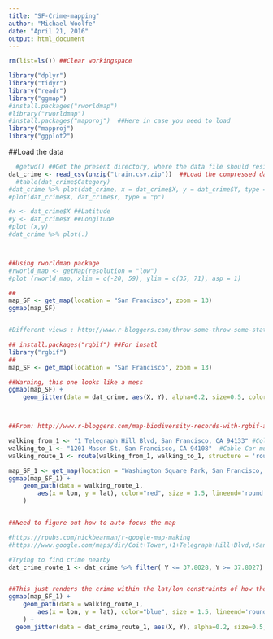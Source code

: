 ```yaml
---
title: "SF-Crime-mapping"
author: "Michael Woolfe"
date: "April 21, 2016"
output: html_document
---
```


```r
rm(list=ls()) ##Clear workingspace

library("dplyr")
library("tidyr")
library("readr")
library("ggmap")
#install.packages("rworldmap")
#library("rworldmap")
#install.packages("mapproj")  ##Here in case you need to load
library("mapproj")
library("ggplot2")
```

##Load the data
```r
  #getwd() ##Get the present directory, where the data file should reside
dat_crime <- read_csv(unzip("train.csv.zip"))  ##Load the compressed data
  #table(dat_crime$Category)
#dat_crime %>% plot(dat_crime, x = dat_crime$X, y = dat_crime$Y, type = "p")
#plot(dat_crime$X, dat_crime$Y, type = "p")

#x <- dat_crime$X ##Latitude
#y <- dat_crime$Y ##Longitude
#plot (x,y)
#dat_crime %>% plot(.)



##Using rworldmap package
#rworld_map <- getMap(resolution = "low")
#plot (rworld_map, xlim = c(-20, 59), ylim = c(35, 71), asp = 1)


```

```r

##
map_SF <- get_map(location = "San Francisco", zoom = 13)
ggmap(map_SF)


#Different views : http://www.r-bloggers.com/throw-some-throw-some-stats-on-that-mappart-1/


```


```r
## install.packages("rgbif") ##For insatl
library("rgbif")
##
map_SF <- get_map(location = "San Francisco", zoom = 13)

##Warning, this one looks like a mess
ggmap(map_SF) +
    geom_jitter(data = dat_crime, aes(X, Y), alpha=0.2, size=0.5, color="red") 



##From: http://www.r-bloggers.com/map-biodiversity-records-with-rgbif-and-ggmap-packages-in-r/
```

```r

walking_from_1 <- "1 Telegraph Hill Blvd, San Francisco, CA 94133" #Colt Tower
walking_to_1 <- "1201 Mason St, San Francisco, CA 94108"  #Cable Car museum
walking_route_1 <- route(walking_from_1, walking_to_1, structure = 'route', mode = 'walking', alternative = FALSE)

map_SF_1 <- get_map(location = "Washington Square Park, San Francisco, CA 94133", zoom = 16)
ggmap(map_SF_1) + 
    geom_path(data = walking_route_1,
        aes(x = lon, y = lat), color="red", size = 1.5, lineend='round'
    )


##Need to figure out how to auto-focus the map

#https://rpubs.com/nickbearman/r-google-map-making
#https://www.google.com/maps/dir/Coit+Tower,+1+Telegraph+Hill+Blvd,+San+Francisco,+CA+94133/Cable+Car+Museum,+Mason+Street,+San+Francisco,+CA/@37.7991066,-122.4139408,16z/data=!3m1!4b1!4m13!4m12!1m5!1m1!1s0x8085808c40000001:0xde85b80121f2dd44!2m2!1d-122.4058222!2d37.8023949!1m5!1m1!1s0x808580f2960c5a5f:0xdfcd6cebc1ae9a35!2m2!1d-122.411488!2d37.7946268
```


```r
#Trying to find crime nearby
dat_crime_route_1 <- dat_crime %>% filter( Y <= 37.8028, Y >= 37.8027)


##This just renders the crime within the lat/lon constraints of how the map was centered
ggmap(map_SF_1) + 
    geom_path(data = walking_route_1,
        aes(x = lon, y = lat), color="blue", size = 1.5, lineend='round'
    ) + 
  geom_jitter(data = dat_crime_route_1, aes(X, Y), alpha=0.2, size=0.5, color="red")


```


